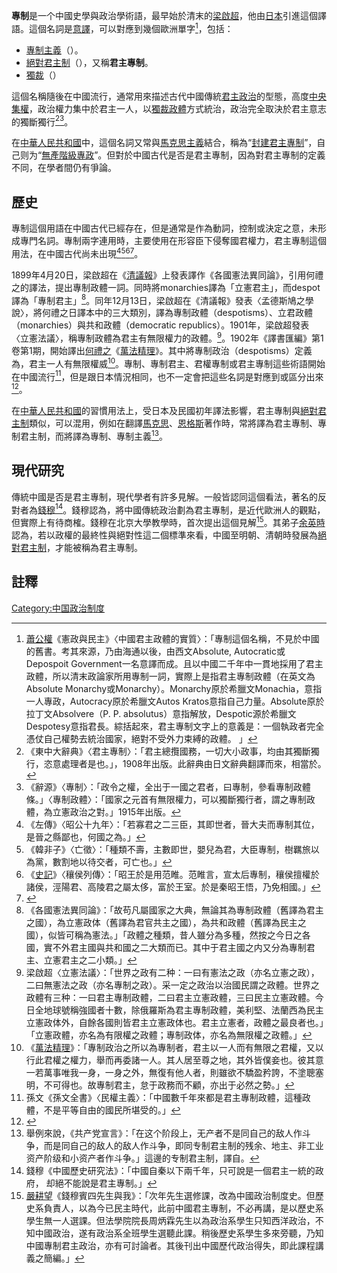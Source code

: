 '''專制'''是一个中國史學與政治學術語，最早始於清末的[[梁啟超|梁啟超]]，他由[[日本|日本]]引進這個譯語。這個名詞是[[意譯|意譯]]，可以對應到幾個歐洲單字<ref>[[蕭公權|蕭公權]]《憲政與民主》〈中國君主政體的實質〉：「專制這個名稱，不見於中國的舊書。考其來源，乃由海通以後，由西文Absolute, Autocratic或Depospoit Government一名意譯而成。且以中國二千年中一貫地採用了君主政體，所以清末政論家所用專制一詞，實際上是指君主專制政體（在英文為Absolute Monarchy或Monarchy）。Monarchy原於希臘文Monachia，意指一人專政，Autocracy原於希臘文Autos Kratos意指自己力量。Absolute原於拉丁文Absolvere（P. P. absolutus）意指解放，Despotic源於希臘文Despotesy意指君長。綜括起來，君主專制文字上的意義是：一個執政者完全憑仗自己權勢去統治國家，絕對不受外力束縛的政體。 」</ref>，包括：
* [[專制主義|專制主義]]（{{lang-en|Despotism}}）。
* [[絕對君主制|絕對君主制]]（{{lang-en|Absolute monarchy}}），又稱'''君主專制'''。
* [[獨裁|獨裁]]（{{lang-en|Autocracy}}）

這個名稱隨後在中國流行，通常用來描述古代中國傳統[[君主政體|君主政治]]的型態，高度[[中央集權|中央集權]]，政治權力集中於君主一人，以[[獨裁政體|獨裁政體]]方式統治，政治完全取決於君主意志的獨斷獨行<ref>《東中大辭典》〈君主專制〉：「君主總攬國務，一切大小政事，均由其獨斷獨行，恣意處理者是也。」，1908年出版。此辭典由日文辭典翻譯而來，相當於{{lang-en|despotism}}。</ref><ref>《辭源》〈專制〉：「政令之權，全出于一國之君者，曰專制，參看專制政體條。」〈專制政體〉：「國家之元首有無限權力，可以獨斷獨行者，謂之專制政體，為立憲政治之對。」1915年出版。</ref>。

在[[中華人民共和國|中華人民共和國]]中，這個名詞又常與[[馬克思主義|馬克思主義]]結合，稱為“[[封建君主專制|封建君主專制]]”，自己则为“[[無產階級專政|無產階級專政]]”。但對於中國古代是否是君主專制，因為對君主專制的定義不同，在學者間仍有爭論。

==歷史==
專制這個用語在中國古代已經存在，但是通常是作為動詞，控制或決定之意，未形成專門名詞。專制兩字連用時，主要使用在形容臣下侵奪國君權力，君主專制這個用法，在中國古代尚未出現<ref>《左傳》〈昭公十九年〉：「若寡君之二三臣，其即世者，晉大夫而專制其位，是晉之縣鄙也，何國之為。」</ref><ref>《韓非子》〈亡徵〉：「種類不壽，主數即世，嬰兒為君，大臣專制，樹羈旅以為黨，數割地以待交者，可亡也。」</ref><ref>《[[史記|史記]]》〈穰侯列傳〉：「昭王於是用范睢。范睢言，宣太后專制，穰侯擅權於諸侯，涇陽君、高陵君之屬太侈，富於王室。於是秦昭王悟，乃免相國。」</ref><ref name="崔向东2005">{{cite book|author=崔向东|title=王权与社会: 中国传统政治文化研究|url=http://books.google.com/books?id=Pex3AAAAIAAJ|accessdate=25 January 2014|year=2005|publisher=崇文书局|language=zh-cn|isbn=978-7-5403-0939-8|quote=「在先秦文献中"专制"连用者凡十二见，《[[左传|左传]]》、《[[國語_(書)|国语]]》、《[[商君书|商君书]]》各一，《[[晏子春秋|晏子春秋]]》、《 管子》各二，《韩非子》五。 」「作"独断专行"解释的"专制"最为常见,与单独使用的"专"词义相同,用例见上文。作"控制 掌管"的"专制"是一个中性词,在此仅举两例,后文再作详细分析。如《左传,昭公十九年》:  "晋大夫而专制其位" ;《汉书,西域传下,乌孙国》: "昆莫年老国分,不能专制"。」「对于人臣的"背法专制" ,应当具体分析,不应一概而论。判断"人臣专制" ^法还是违法, 在封建正统史家看来,其标准在于是否符合君主的需要,是否触犯了君主的利益。南宋 人林栗所说切中要旨,所谓臣下的"专制之罪" ,就是不"顺君" , "履非其地,居非其位"」|archive-date=2015-03-21|archive-url=https://web.archive.org/web/20150321193251/http://books.google.com/books?id=Pex3AAAAIAAJ|dead-url=no}}</ref>。

1899年4月20日，梁啟超在《[[清議報|清議報]]》上發表譯作《各國憲法異同論》，引用何禮之的譯法，提出專制政體一詞。同時將monarchies譯為「立憲君主」，而despot譯為「專制君主」<ref>《各國憲法異同論》：「故苟凡屬國家之大典，無論其為專制政體（舊譯為君主之國），為立憲政体（舊譯為君官共主之國），為共和政體（舊譯為民主之國），似皆可稱為憲法。」「政體之種類，昔人雖分為多種，然按之今日之各國，實不外君主國與共和國之二大類而已。其中于君主國之内又分為專制君主、立憲君主之二小類。」</ref>。同年12月13日，梁啟超在《清議報》發表〈孟德斯鳩之學說〉，將何禮之日譯本中的三大類別，譯為專制政體（despotisms）、立君政體（monarchies）與共和政體（democratic republics）。1901年，梁啟超發表〈立憲法議〉，稱專制政體為君主有無限權力的政體。<ref>梁啟超〈立憲法議〉：「世界之政有二种：一曰有憲法之政（亦名立憲之政），二曰無憲法之政（亦名專制之政）。采一定之政治以治國民謂之政體。世界之政體有三种：一曰君主專制政體，二曰君主立憲政體，三曰民主立憲政體。今日全地球號稱強國者十數，除俄羅斯為君主專制政體，美利堅、法蘭西為民主立憲政体外，自餘各國則皆君主立憲政体也。君主立憲者，政體之最良者也。」「立憲政體，亦名為有限權之政體；專制政体，亦名為無限權之政體。」</ref>。1902年《譯書匯編》第1卷第1期，開始譯出[[何禮之|何禮之]]《[[萬法精理|萬法精理]]》。其中將專制政治（despotisms）定義為，君主一人有無限權威<ref>《[[萬法精理|萬法精理]]》：「專制政治之所以為專制者，君主以一人而有無限之君權，又以行此君權之權力，舉而再委諸一人。其人居至尊之地，其外皆僕妾也。彼其意一若萬事唯我一身，一身之外，無復有他人者，則雖欲不驕盈矜誇，不塗聰塞明，不可得也。故專制君主，怠于政務而不顧，亦出于必然之勢。」</ref>。專制、專制君主、君權專制或君主專制這些術語開始在中國流行<ref>孫文《孫文全書》〈民權主義〉：「中國數千年來都是君主專制政體，這種政體，不是平等自由的國民所堪受的。」</ref>，但是跟日本情況相同，也不一定會把這些名詞是對應到{{lang-en|absolute monarchy}}或{{lang-en|despotism}}區分出來<ref>{{Cite web |url=http://history.news.163.com/09/0625/19/5CM6MP4U00013FKS.html |title=侯旭东：中国古代专制主义说的知识考古 |access-date=2014-02-25 |archive-date=2021-01-14 |archive-url=https://web.archive.org/web/20210114131225/http://history.news.163.com/09/0625/19/5CM6MP4U00013FKS.html |dead-url=no }}</ref>。

在[[中華人民共和國|中華人民共和國]]的習慣用法上，受日本及民國初年譯法影響，君主專制與[[絕對君主制|絕對君主制]]類似，可以混用，例如在翻譯[[馬克思|馬克思]]、[[恩格斯|恩格斯]]著作時，常將{{lang-en|absolute monarchy}}譯為君主專制、專制君主制，而將{{lang-en|despotism}}譯為專制、專制主義<ref>舉例來說，《共产党宣言》：「在这个阶段上，无产者不是同自己的敌人作斗争，而是同自己的敌人的敌人作斗争，即同专制君主制的残余、地主、非工业资产阶级和小资产者作斗争。」這邊的专制君主制，譯自{{lang-en|absolute monarchy}}。</ref>。

==現代研究==
傳統中國是否是君主專制，現代學者有許多見解。一般皆認同這個看法，著名的反對者為[[錢穆|錢穆]]<ref>錢穆《中國歷史研究法》：「中國自秦以下兩千年，只可說是一個君主一統的政府， 却絕不能說是君主專制。」</ref>。錢穆認為，將中國傳統政治劃為君主專制，是近代歐洲人的觀點，但實際上有待商榷。錢穆在北京大學教學時，首次提出這個見解<ref>[[嚴耕望|嚴耕望]]《錢穆賓四先生與我》：「次年先生選修課，改為中國政治制度史。但歷史系負責人，以為今已民主時代，此前中國君主專制，不必再講，是以歷史系學生無一人選課。但法學院院長周炳霖先生以為政治系學生只知西洋政治，不知中國政治，遂有政治系全班學生選聽此課。稍後歷史系學生多來旁聽，乃知中國專制君主政治，亦有可討論者。其後刊出中國歷代政治得失，即此課程講義之簡編。」</ref>。其弟子[[余英時|余英時]]認為，若以政權的最終性與絕對性這二個標準來看，中國至明朝、清朝時發展為[[絕對君主制|絕對君主制]]，才能被稱為君主專制。

==註釋==
{{reflist|2}}
[[Category:中国政治制度|Category:中国政治制度]]